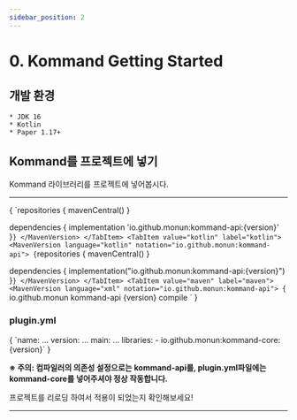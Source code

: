 ```yaml
---
sidebar_position: 2
---
```


# 0. Kommand Getting Started


## 개발 환경
    * JDK 16
    * Kotlin
    * Paper 1.17+

## Kommand를 프로젝트에 넣기

Kommand 라이브러리를 프로젝트에 넣어봅시다.

---

<Tabs>
  <TabItem value="groovy" label="groovy" default>
    <MavenVersion language="groovy" notation="io.github.monun:kommand-api">
    {
`repositories {
    mavenCentral()
}
    
dependencies {
    implementation 'io.github.monun:kommand-api:{version}'
}`
    }
    </MavenVersion>
  </TabItem>
  <TabItem value="kotlin" label="kotlin">
    <MavenVersion language="kotlin" notation="io.github.monun:kommand-api">
    {
`repositories {
    mavenCentral()
}
 
dependencies {
    implementation("io.github.monun:kommand-api:{version}")
}`
    }
    </MavenVersion>
  </TabItem>
  <TabItem value="maven" label="maven">
    <MavenVersion language="xml" notation="io.github.monun:kommand-api">
    {
`<dependency>
    <groupId>io.github.monun</groupId>
    <artifactId>kommand-api</artifactId>
    <version>{version}</version>
    <scope>compile</scope>
</dependency>`
    }
    </MavenVersion>
  </TabItem>
</Tabs>

### plugin.yml

<MavenVersion language="yaml" notation="io.github.monun:kommand-core">
    {
`name: ...
version: ...
main: ...
libraries:
  - io.github.monun:kommand-core:{version}`
    }
</MavenVersion>

**※ 주의: 컴파일러의 의존성 설정으로는 kommand-api를, plugin.yml파일에는 kommand-core를 넣어주셔야 정상 작동합니다.**

프로젝트를 리로딩 하여서 적용이 되었는지 확인해보세요!

---